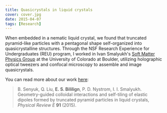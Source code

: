 ```yaml
---
title: Quasicrystals in liquid crystals
cover: cover.jpg
date: 2015-04-07
tags: [Research]
---
```


When embedded in a nematic liquid crystal, we found that truncated pyramid-like particles with a pentagonal shape
self-organized into quasicrystalline structures.
Through the NSF Research Experience for Undergraduates (REU) program, I worked in Ivan Smalyukh's
[Soft Matter Physics Group](https://www.colorado.edu/soft-matter-physics/) at the University of Colorado at Boulder,
utilizing holographic optical tweezers and confocal microscopy to assemble and image quasicrystals.

You can read more about our work [here](http://dx.doi.org/10.1103/PhysRevE.91.040501):

> B. Senyuk, Q. Liu, __E. S. Bililign__, P. D. Nystrom, I. I. Smalyukh.
> Geometry-guided colloidal interactions and self-tiling of elastic dipoles formed by truncated pyramid particles in liquid crystals,
> _Physical Review E_ __91__ (2015).

